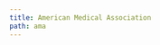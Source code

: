```yaml
---
title: American Medical Association
path: ama
---
```

<?xml version="1.0" encoding="utf-8"?><style xmlns="http://purl.org/net/xbiblio/csl" class="in-text" version="1.0" demote-non-dropping-particle="sort-only" default-locale="en-US" page-range-format="expanded"><info><title>American Medical Association</title><title-short>AMA</title-short><id>http://www.zotero.org/styles/american-medical-association</id><link href="http://www.zotero.org/styles/american-medical-association" rel="self"/><link href="http://westlibrary.txwes.edu/sites/default/files/pdf/ama_citation_style.pdf" rel="documentation"/><author><name>Julian Onions</name><email>julian.onions@gmail.com</email></author><contributor><name>Christian Pietsch</name><uri>http://purl.org/net/pietsch</uri></contributor><contributor><name>Daniel W Chan</name><email>danwchan@protonmail.com</email></contributor><category citation-format="numeric"/><category field="medicine"/><summary>The American Medical Association style as used in JAMA.</summary><updated>2018-01-19T05:44:25+00:00</updated><rights license="http://creativecommons.org/licenses/by-sa/3.0/">This work is licensed under a Creative Commons Attribution-ShareAlike 3.0 License</rights></info><locale xml:lang="en"><terms><term name="page-range-delimiter">-</term></terms></locale><macro name="editor"><names variable="editor"><name name-as-sort-order="all" sort-separator=" " initialize-with="" delimiter=", " delimiter-precedes-last="always"/><label form="short" prefix=", "/></names></macro><macro name="author"><group suffix="."><names variable="author"><name name-as-sort-order="all" sort-separator=" " initialize-with="" delimiter=", " delimiter-precedes-last="always"/><label form="short" prefix=", "/><substitute><names variable="editor"/><text macro="title"/></substitute></names></group></macro><macro name="access"><choose><if type="article-newspaper" match="none"><choose><if variable="DOI"><text value="doi:"/><text variable="DOI"/></if><else-if variable="URL"><group delimiter=". " suffix="."><text variable="URL"/><choose><if type="webpage"><date variable="issued" prefix="Published " form="text"/></if></choose><group><text term="accessed" text-case="capitalize-first" suffix=" "/><date variable="accessed"><date-part name="month" suffix=" "/><date-part name="day" suffix=", "/><date-part name="year"/></date></group></group></else-if></choose></if></choose></macro><macro name="title"><choose><if type="bill book graphic legal_case legislation motion_picture report song" match="any"><text variable="title" font-style="italic" text-case="title"/></if><else><text variable="title"/></else></choose></macro><macro name="publisher"><group delimiter=": "><text variable="publisher-place"/><text variable="publisher"/></group></macro><macro name="edition"><choose><if is-numeric="edition"><group delimiter=" "><number variable="edition" form="ordinal"/><text term="edition" form="short"/></group></if><else><text variable="edition" suffix="."/></else></choose></macro><citation collapse="citation-number"><sort><key variable="citation-number"/></sort><layout delimiter="," vertical-align="sup"><text variable="citation-number"/><group prefix="(" suffix=")"><label variable="locator" form="short" strip-periods="true"/><text variable="locator"/></group></layout></citation><bibliography hanging-indent="false" et-al-min="7" et-al-use-first="3" second-field-align="flush"><layout><text variable="citation-number" suffix=". "/><text macro="author"/><text macro="title" prefix=" " suffix="."/><choose><if type="bill book graphic legislation motion_picture report song" match="any"><group suffix="." prefix=" " delimiter=" "><group delimiter=" "><text term="volume" form="short" text-case="capitalize-first" strip-periods="true"/><text variable="volume" suffix="."/></group><text macro="edition"/><text macro="editor" prefix="(" suffix=")"/></group><text macro="publisher" prefix=" "/><group suffix="." prefix="; "><date variable="issued"><date-part name="year"/></date><text variable="page" prefix=":"/></group></if><else-if type="chapter paper-conference entry-dictionary entry-encyclopedia" match="any"><group prefix=" " delimiter=" "><text term="in" text-case="capitalize-first" suffix=":"/><text macro="editor"/><text variable="container-title" font-style="italic" suffix="." text-case="title"/><group delimiter=" "><text term="volume" form="short" text-case="capitalize-first" strip-periods="true"/><text variable="volume" suffix="."/></group><text macro="edition"/><text variable="collection-title" suffix="."/><group suffix="."><text macro="publisher"/><group suffix="." prefix="; "><date variable="issued"><date-part name="year"/></date><text variable="page" prefix=":"/></group></group></group></else-if><else-if type="article-newspaper"><text variable="container-title" font-style="italic" prefix=" " suffix=". "/><choose><if variable="URL"><group delimiter=". " suffix="."><text variable="URL"/><group prefix="Published "><date variable="issued"><date-part name="month" suffix=" "/><date-part name="day" suffix=", "/><date-part name="year"/></date></group><group><text term="accessed" text-case="capitalize-first" suffix=" "/><date variable="accessed"><date-part name="month" suffix=" "/><date-part name="day" suffix=", "/><date-part name="year"/></date></group></group></if><else><group delimiter=":" suffix="."><group><date variable="issued"><date-part name="month" suffix=" "/><date-part name="day" suffix=", "/><date-part name="year"/></date></group><text variable="page"/></group></else></choose></else-if><else-if type="legal_case"><group suffix="," prefix=" " delimiter=" "><text macro="editor" prefix="(" suffix=")"/></group><group prefix=" " delimiter=" "><text variable="container-title"/><text variable="volume"/></group><text variable="page" prefix=", " suffix=" "/><group prefix="(" suffix=")." delimiter=" "><text variable="authority"/><date variable="issued"><date-part name="year"/></date></group></else-if><else-if type="webpage"><text variable="container-title" prefix=" " suffix="."/></else-if><else-if type="speech"><group prefix=" " suffix=":"><choose><if variable="genre"><text variable="genre" suffix=" "/><text term="presented at"/></if><else><text term="presented at" text-case="capitalize-first"/></else></choose></group><group delimiter="; " prefix=" " suffix="."><text variable="event"/><group><date delimiter=" " variable="issued"><date-part name="month"/><date-part name="day" suffix=","/><date-part name="year"/></date></group><text variable="event-place"/></group></else-if><else><text macro="editor" prefix=" " suffix="."/><group prefix=" " suffix="."><text variable="container-title" font-style="italic" form="short" strip-periods="true" suffix="."/><group delimiter=";" prefix=" "><choose><if variable="issue volume" match="any"><date variable="issued"><date-part name="year"/></date></if><else><date variable="issued"><date-part name="month" suffix=" "/><date-part name="year"/></date></else></choose><group><text variable="volume"/><text variable="issue" prefix="(" suffix=")"/></group></group><text variable="page" prefix=":"/></group></else></choose><text prefix=" " macro="access"/></layout></bibliography></style>
